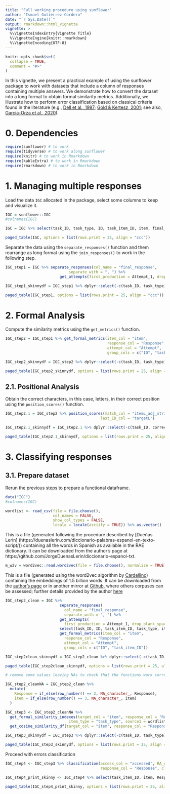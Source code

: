```yaml
---
title: "Full working procedure using sunflower"
author: "Ismael Gutiérrez-Cordero"
date: "`r Sys.Date()`"
output: rmarkdown::html_vignette
vignette: >
  %\VignetteIndexEntry{Vignette Title}
  %\VignetteEngine{knitr::rmarkdown}
  %\VignetteEncoding{UTF-8}
---
```


```r
knitr::opts_chunk$set(
  collapse = TRUE,
  comment = "#>"
)

```

In this vignette, we present a practical example of using the sunflower package to work with datasets that include a column of responses containing multiple answers. We demonstrate how to convert the dataset into a long format to obtain formal similarity metrics. Additionally, we illustrate how to perform error classification based on classical criteria found in the literature (e.g., [Dell et al., 1997](https://doi.org/10.1037/0033-295x.104.4.801); [Gold & Kertesz, 2001](https://doi.org/10.1006/brln.2000.2441); see also, [García-Orza et al., 2020](https://doi.org/10.1016/j.cortex.2020.03.020)).

# 0. Dependencies

```r
require(sunflower) # to work
require(tidyverse) # to work along sunflower 
require(knitr) # to work in Rmarkdown
require(kableExtra) # to work in Rmarkdown
require(rmarkdown) # to work in Rmarkdown
```

# 1. Managing multiple responses

Load the data `IGC` allocated in the package, select some columns to keep and visualize it.

```r

IGC = sunflower::IGC
#colnames(IGC)

IGC = IGC %>% select(task_ID, task_type, ID, task_item_ID, item, final_response, correct)

paged_table(IGC, options = list(rows.print = 25, align = "ccc"))
```

Separate the data using the `separate_responses()` function and them rearrange as long format using the `join_responses()` to work in the following step. 

```r

IGC_step1 = IGC %>% separate_responses(col_name = "final_response",
                            separate_with = ", ") %>% 
                        get_attempts(first_production = Attempt_1, drop_blank_spaces = T)

IGC_step1_skinnydf = IGC_step1 %>% dplyr::select(-c(task_ID, task_type))

paged_table(IGC_step1, options = list(rows.print = 25, align = "ccc"))

```

# 2. Formal Analysis

Compute the similarity metrics using the `get_metrics()` function.

```r

IGC_step2 = IGC_step1 %>% get_formal_metrics(item_col = "item",
                                             response_col = "Response",
                                             attempt_col = "Attempt",
                                             group_cols = c("ID", "task_item_ID"))

IGC_step2_skinnydf = IGC_step2 %>% dplyr::select(-c(task_ID, task_type))

paged_table(IGC_step2_skinnydf, options = list(rows.print = 25, align = "c"))

```

## 2.1. Positional Analysis

Obtain the correct characters, in this case, letters, in their correct position using the `position_scores()` function.


```r

IGC_step2.1 = IGC_step2 %>% position_scores(match_col = "itemL_adj_strict_match_pos",
                                          last_ID_col = "targetL")

IGC_step2.1_skinnydf = IGC_step2.1 %>% dplyr::select(-c(task_ID, correct, task_type))

paged_table(IGC_step2.1_skinnydf, options = list(rows.print = 25, align = "c"))

```


# 3. Classifying responses

## 3.1. Prepare dataset

Rerun the previous steps to prepare a functional dataframe.

```r

data("IGC")
#colnames(IGC)

wordlist <- read_csv(file = file.choose(), 
                     col_names = FALSE, 
                     show_col_types = FALSE, 
                     locale = locale(asciify = TRUE)) %>% as.vector()
```

This is a file (generated following the procedure described by [Dueñas Lerín] (https://duenaslerin.com/diccionario-palabras-espanol-en-texto-script/)) containing all the words in Spanish as available in the RAE dictionary. It can be downloaded from the author's page at https://github.com/JorgeDuenasLerin/diccionario-espanol-txt.

```r

m_w2v = word2vec::read.word2vec(file = file.choose(), normalize = TRUE)

```

This is a file (generated using the word2vec algorithm by [Cardellino](https://crscardellino.github.io/)) containing the embeddings of 1.5 billion words. It can be downloaded from the [author's page]( https://github.com/JorgeDuenasLerin/diccionario-espanol-txt) or in another mirror at [Github](https://github.com/dccuchile/spanish-word-embeddings), where others corpuses can be assessed; further details  provided by the author [here](https://crscardellino.github.io/SBWCE/)


```r

IGC_step2_clean = IGC %>%
                        separate_responses(
                          col_name = "final_response",
                          separate_with = ", ") %>% 
                        get_attempts(
                          first_production = Attempt_1, drop_blank_spaces = T)  %>%
                        select(task_ID, ID, task_item_ID, task_type, item, Response, RA, Attempt) %>% 
                        get_formal_metrics(item_col = "item",
                          response_col = "Response",
                          attempt_col = "Attempt",
                          group_cols = c("ID", "task_item_ID"))

IGC_step2clean_skinnydf = IGC_step2_clean %>% dplyr::select(-c(task_ID, task_type))

paged_table(IGC_step2clean_skinnydf, options = list(rows.print = 25, align = "c"))

# remove some values leaving NAs to check that the functions work correctly

IGC_step2_cleanNA = IGC_step2_clean %>%
  mutate(
    Response = if_else(row_number() == 2, NA_character_, Response),
    item = if_else(row_number() == 3, NA_character_, item)
  )

IGC_step3 <- IGC_step2_cleanNA %>% 
  get_formal_similarity_indexes(target_col = "item", response_col = "Response", 
                            item_type = "task_type", source1 = wordlist) %>%
  get_cosine_similarity_df(target_col = "item", response_col = "Response", model = m_w2v)

IGC_step3_skinnydf = IGC_step3 %>% dplyr::select(-c(task_ID, task_type))

paged_table(IGC_step3_skinnydf, options = list(rows.print = 25, align = "c"))

```

Proceed with errors classification

```r

IGC_step4 <- IGC_step3 %>% classification(access_col = "accessed", RA_col = "RA", 
                                          response_col = "Response", classify_RAs = T)

IGC_step4_print_skinny <- IGC_step4 %>% select(task_item_ID, item, Response, RA, Attempt, lexicalization:semantic)

paged_table(IGC_step4_print_skinny, options = list(rows.print = 25, align = "c"))

```
